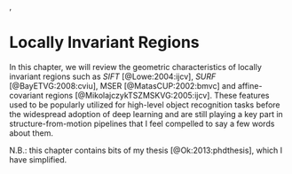 \renewcommand{\eqdef}{\overset{\textrm{def}}{=}}
\newcommand{\M}{\mathcal{M}}
\newcommand{\R}{\mathcal{R}}
\newcommand{\X}{\mathcal{X}}
\newcommand{\Y}{\mathcal{Y}}
\newcommand{\Shape}{\mathcal{S}},
\newcommand{\x}{\mathbf{x}}
\newcommand{\y}{\mathbf{y}}
\newcommand{\z}{\mathbf{z}}
\newcommand{\w}{\mathbf{w}}
\newcommand{\be}{\mathbf{e}}
\newcommand{\bo}{\mathbf{o}}
\newcommand{\bp}{\mathbf{p}}
\newcommand{\bq}{\mathbf{q}}
\newcommand{\bE}{\mathbf{E}}
\newcommand{\bL}{\mathbf{L}}
\newcommand{\bM}{\mathbf{M}}
\newcommand{\bQ}{\mathbf{Q}}
\newcommand{\bR}{\mathbf{R}}
\newcommand{\bSigma}{\mathbf{\Sigma}}
\newcommand{\bT}{\mathbf{T}}


# Locally Invariant Regions

In this chapter, we will review the geometric characteristics of locally
invariant regions such as *SIFT* [@Lowe:2004:ijcv], *SURF* [@BayETVG:2008:cviu],
MSER [@MatasCUP:2002:bmvc] and affine-covariant regions
[@MikolajczykTSZMSKVG:2005:ijcv]. These features used to be popularly utilized
for high-level object recognition tasks before the widespread adoption of deep
learning and are still playing a key part in structure-from-motion pipelines
that I feel compelled to say a few words about them.

N.B.: this chapter contains bits of my thesis [@Ok:2013:phdthesis], which I have
simplified.
